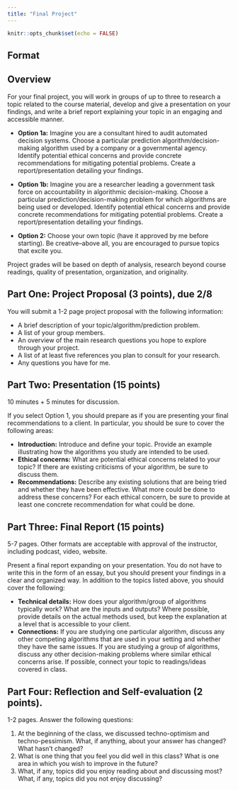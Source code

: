 ```yaml
---
title: "Final Project"
---
```


```r
knitr::opts_chunk$set(echo = FALSE)
```

## Format


## Overview

For your final project, you will work in groups of up to three to research a topic related to the course material, develop and give a presentation on your findings, and write a brief report explaining your topic in an engaging and accessible manner.

* **Option 1a:** Imagine you are a consultant hired to audit automated decision systems. Choose a particular prediction algorithm/decision-making algorithm used by a company or a governmental agency. Identify potential ethical concerns and provide concrete recommendations for mitigating potential problems. Create a report/presentation detailing your findings.

* **Option 1b:** Imagine you are a researcher leading a government task force on accountability in algorithmic decision-making. Choose a particular prediction/decision-making problem for which algorithms are being used or developed. Identify potential ethical concerns and provide concrete recommendations for mitigating potential problems. Create a report/presentation detailing your findings.

* **Option 2:** Choose your own topic (have it approved by me before starting). Be creative--above all, you are encouraged to pursue topics that excite you. 

Project grades will be based on depth of analysis, research beyond course readings, quality of presentation, organization, and originality. 

## Part One: Project Proposal (3 points), due 2/8

You will submit a 1-2 page project proposal with the following information:

* A brief description of your topic/algorithm/prediction problem.
* A list of your group members.
* An overview of the main research questions you hope to explore through your project.
* A list of at least five references you plan to consult for your research.
* Any questions you have for me.

## Part Two: Presentation (15 points)

10 minutes + 5 minutes for discussion.

If you select Option 1, you should prepare as if you are presenting your final recommendations to a client. In particular, you should be sure to cover the following areas:

* **Introduction:** Introduce and define your topic. Provide an example illustrating how the algorithms you study are intended to be used. 
* **Ethical concerns:** What are potential ethical concerns related to your topic? If there are existing criticisms of your algorithm, be sure to discuss them.
* **Recommendations:**  Describe any existing solutions that are being tried and whether they have been effective. What more could be done to address these concerns? For each ethical concern, be sure to provide at least one concrete recommendation for what could be done.

## Part Three: Final Report (15 points)

5-7 pages. Other formats are acceptable with approval of the instructor, including podcast, video, website.

Present a final report expanding on your presentation. You do not have to write this in the form of an essay, but you should present your findings in a clear and organized way. In addition to the topics listed above, you should cover the following:

* **Technical details:** How does your algorithm/group of algorithms typically work? What are the inputs and outputs? Where possible, provide details on the actual methods used, but keep the explanation at a level that is accessible to your client.
* **Connections:**  If you are studying one particular algorithm, discuss any other competing algorithms that are used in your setting and whether they have the same issues. If you are studying a group of algorithms, discuss any other decision-making problems where similar ethical concerns arise. If possible, connect your topic to readings/ideas covered in class.

## Part Four: Reflection and Self-evaluation (2 points).

1-2 pages. Answer the following questions:

1. At the beginning of the class, we discussed techno-optimism and techno-pessimism. What, if anything, about your answer has changed? What hasn't changed?
2. What is one thing that you feel you did well in this class? What is one area in which you wish to improve in the future?
3. What, if any, topics did you enjoy reading about and discussing most? What, if any, topics did you not enjoy discussing?